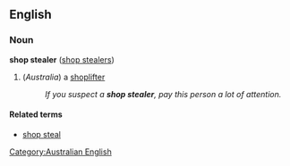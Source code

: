 ==English==
<!-- I believe this term appeared about the 1980s because "shoplifter" didn't sound criminal enough -->
===Noun===
'''shop stealer''' ([[shop stealers]])

# (''Australia'') a [[shoplifter]]
#: ''If you suspect a '''shop stealer''', pay this person a lot of attention.''

====Related terms====
*[[shop steal]]

[[Category:Australian English]]